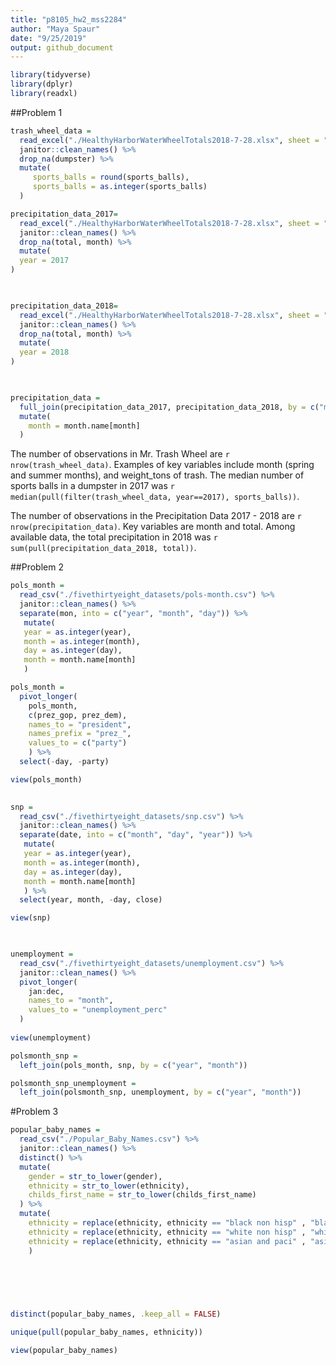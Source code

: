 ```yaml
---
title: "p8105_hw2_mss2284"
author: "Maya Spaur"
date: "9/25/2019"
output: github_document
---
```

```r
library(tidyverse)
library(dplyr)
library(readxl)
```

##Problem 1

```r
trash_wheel_data = 
  read_excel("./HealthyHarborWaterWheelTotals2018-7-28.xlsx", sheet = "Mr. Trash Wheel") %>%
  janitor::clean_names() %>%
  drop_na(dumpster) %>%
  mutate(
     sports_balls = round(sports_balls),
     sports_balls = as.integer(sports_balls)
  )

```


```r
precipitation_data_2017=
  read_excel("./HealthyHarborWaterWheelTotals2018-7-28.xlsx", sheet = "2017 Precipitation", skip = 1, col_names = TRUE) %>%
  janitor::clean_names() %>%
  drop_na(total, month) %>%
  mutate(
  year = 2017
)


  
precipitation_data_2018=
  read_excel("./HealthyHarborWaterWheelTotals2018-7-28.xlsx", sheet = "2018 Precipitation",  skip = 1, col_names = TRUE) %>%
  janitor::clean_names() %>%
  drop_na(total, month) %>%
  mutate(
  year = 2018
)
  


precipitation_data = 
  full_join(precipitation_data_2017, precipitation_data_2018, by = c("month", "total", "year")) %>%
  mutate(
    month = month.name[month]
  )


```

 
The number of observations in Mr. Trash Wheel are `r nrow(trash_wheel_data)`. Examples of key variables include month (spring and summer months), and weight_tons of trash. The median number of sports balls in a dumpster in 2017 was `r median(pull(filter(trash_wheel_data, year==2017), sports_balls))`. 

The number of observations in the Precipitation Data 2017 - 2018 are `r nrow(precipitation_data)`. Key variables are month and total. Among available data, the total precipitation in 2018 was `r sum(pull(precipitation_data_2018, total))`.


##Problem 2

```r
pols_month =
  read_csv("./fivethirtyeight_datasets/pols-month.csv") %>%
  janitor::clean_names() %>%
  separate(mon, into = c("year", "month", "day")) %>%
   mutate(
   year = as.integer(year),
   month = as.integer(month),
   day = as.integer(day),
   month = month.name[month]
   )

pols_month =
  pivot_longer(
    pols_month,
    c(prez_gop, prez_dem),
    names_to = "president",
    names_prefix = "prez_",
    values_to = c("party")
    ) %>%
  select(-day, -party)

view(pols_month) 
  
```


```r
snp =
  read_csv("./fivethirtyeight_datasets/snp.csv") %>%
  janitor::clean_names() %>%
  separate(date, into = c("month", "day", "year")) %>%
   mutate(
   year = as.integer(year),
   month = as.integer(month),
   day = as.integer(day),
   month = month.name[month]
   ) %>%
  select(year, month, -day, close)

view(snp)  

  
```


```r
unemployment =
  read_csv("./fivethirtyeight_datasets/unemployment.csv") %>%
  janitor::clean_names() %>%
  pivot_longer(
    jan:dec,
    names_to = "month",
    values_to = "unemployment_perc"
  )
    
view(unemployment)
```

```r
polsmonth_snp = 
  left_join(pols_month, snp, by = c("year", "month")) 

polsmonth_snp_unemployment =
  left_join(polsmonth_snp, unemployment, by = c("year", "month"))


```

#Problem 3

```r
popular_baby_names =
  read_csv("./Popular_Baby_Names.csv") %>%
  janitor::clean_names() %>%
  distinct() %>%
  mutate(
    gender = str_to_lower(gender),
    ethnicity = str_to_lower(ethnicity),
    childs_first_name = str_to_lower(childs_first_name)
  ) %>%
  mutate(
    ethnicity = replace(ethnicity, ethnicity == "black non hisp" , "black non hispanic"),
    ethnicity = replace(ethnicity, ethnicity == "white non hisp" , "white non hispanic"),
    ethnicity = replace(ethnicity, ethnicity == "asian and paci" , "asian and pacific islander")
    )


    
    

  
distinct(popular_baby_names, .keep_all = FALSE)

unique(pull(popular_baby_names, ethnicity))

view(popular_baby_names)
```
